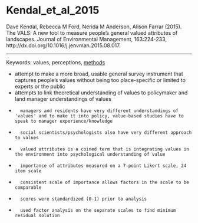 # Kendal_et_al_2015

Dave Kendal, Rebecca M Ford, Nerida M Anderson, Alison Farrar (2015). The VALS: A new tool to measure people's general valued attributes of landscapes. Journal of Environmental Management, 163:224-233, http://dx.doi.org/10.1016/j.jenvman.2015.08.017.

------------------------------------------------------------------------

Keywords: values, perceptions, [methods](../topics/Methods.qmd)

-   attempt to make a more broad, usable general survey instrument that captures people's values without being too place-specific or limited to experts or the public
-   attempts to link theoretical understanding of values to policymaker and land manager understandings of values
-		managers and residents have very different understandings of 'values' and to make it into policy, value-based studies have to speak to manager experience/knowledge
-		social scientists/psychologists also have very different approach to values
-		valued attributes is a coined term that is integrating values in the environment into psychological understanding of value
-		importance of attributes measured on a 7-point Likert scale, 24 item scale
-		consistent scale of importance allows factors in the scale to be comparable
-		scores were standardized (0-1) prior to analysis
-		used factor analysis on the separate scales to find minimum residual solution

